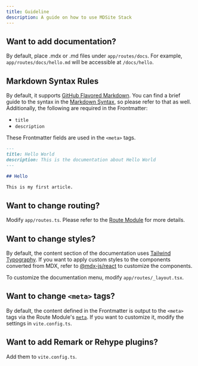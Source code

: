 ```yaml
---
title: Guideline
description: A guide on how to use MDSite Stack
---
```


## Want to add documentation?

By default, place .mdx or .md files under `app/routes/docs`.
For example, `app/routes/docs/hello.md` will be accessible at `/docs/hello`.

## Markdown Syntax Rules

By default, it supports [GitHub Flavored Markdown](https://github.github.com/gfm/). You can find a brief guide to the syntax in the [Markdown Syntax](/docs/markdown), so please refer to that as well.
Additionally, the following are required in the Frontmatter:

- `title`
- `description`

These Frontmatter fields are used in the `<meta>` tags.

```md
---
title: Hello World
description: This is the documentation about Hello World
---

## Hello

This is my first article.
```

## Want to change routing?

Modify `app/routes.ts`.
Please refer to the [Route Module](https://reactrouter.com/start/framework/route-module) for more details.

## Want to change styles?

By default, the content section of the documentation uses [Tailwind Typography](https://github.com/tailwindlabs/tailwindcss-typography).
If you want to apply custom styles to the components converted from MDX, refer to [@mdx-js/react](https://mdxjs.com/packages/react/) to customize the components.

To customize the documentation menu, modify `app/routes/_layout.tsx`.

## Want to change `<meta>` tags?

By default, the content defined in the Frontmatter is output to the `<meta>` tags via the Route Module's [`meta`](https://reactrouter.com/start/framework/route-module#meta).
If you want to customize it, modify the settings in `vite.config.ts`.

## Want to add Remark or Rehype plugins?

Add them to `vite.config.ts`.
